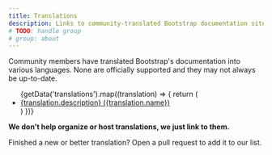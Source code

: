 ```yaml
---
title: Translations
description: Links to community-translated Bootstrap documentation sites.
# TODO: handle group
# group: about
---
```



Community members have translated Bootstrap's documentation into various languages. None are officially supported and they may not always be up-to-date.

<ul>
  {getData('translations').map((translation) => {
    return (
      <li><a href={translation.url} hreflang={translation.code}>{translation.description} ({translation.name})</a></li>
    )
  })}
</ul>

**We don't help organize or host translations, we just link to them.**

Finished a new or better translation? Open a pull request to add it to our list.
